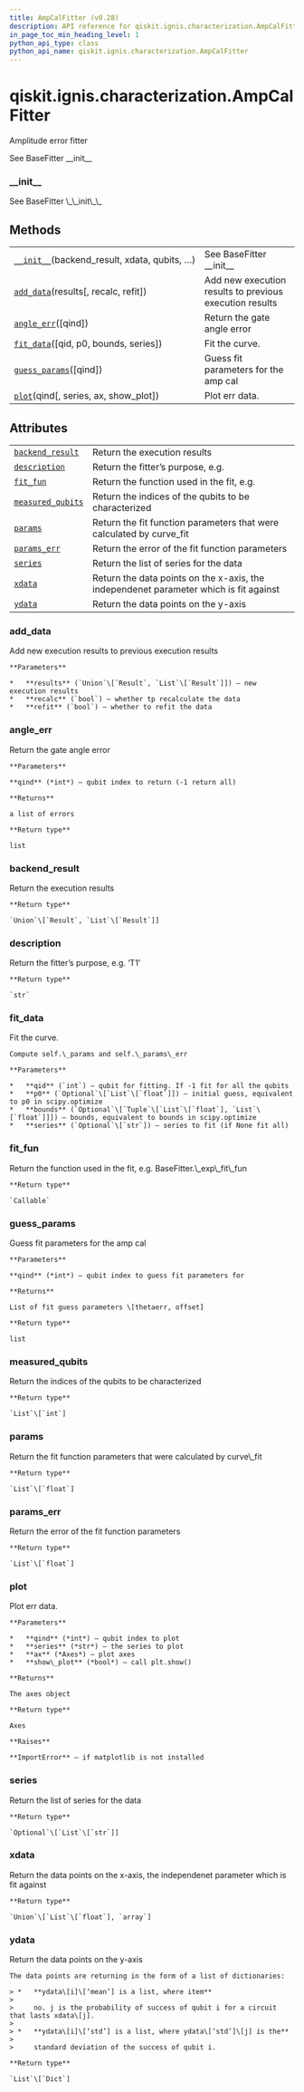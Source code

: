 ```yaml
---
title: AmpCalFitter (v0.28)
description: API reference for qiskit.ignis.characterization.AmpCalFitter in qiskit v0.28
in_page_toc_min_heading_level: 1
python_api_type: class
python_api_name: qiskit.ignis.characterization.AmpCalFitter
---
```


<span id="qiskit-ignis-characterization-ampcalfitter" />

# qiskit.ignis.characterization.AmpCalFitter

<Class id="qiskit.ignis.characterization.AmpCalFitter" isDedicatedPage={true} github="https://github.com/qiskit-community/qiskit-ignis/tree/stable/0.6/qiskit/ignis/characterization/gates/fitters.py" signature="AmpCalFitter(backend_result, xdata, qubits, fit_p0, fit_bounds)" modifiers="class">
  Amplitude error fitter

  See BaseFitter \_\_init\_\_

  ### \_\_init\_\_

  <Function id="qiskit.ignis.characterization.AmpCalFitter.__init__" signature="__init__(backend_result, xdata, qubits, fit_p0, fit_bounds)">
    See BaseFitter \_\_init\_\_
  </Function>

  ## Methods

  |                                                                                                                                                             |                                                         |
  | ----------------------------------------------------------------------------------------------------------------------------------------------------------- | ------------------------------------------------------- |
  | [`__init__`](#qiskit.ignis.characterization.AmpCalFitter.__init__ "qiskit.ignis.characterization.AmpCalFitter.__init__")(backend\_result, xdata, qubits, …) | See BaseFitter \_\_init\_\_                             |
  | [`add_data`](#qiskit.ignis.characterization.AmpCalFitter.add_data "qiskit.ignis.characterization.AmpCalFitter.add_data")(results\[, recalc, refit])         | Add new execution results to previous execution results |
  | [`angle_err`](#qiskit.ignis.characterization.AmpCalFitter.angle_err "qiskit.ignis.characterization.AmpCalFitter.angle_err")(\[qind])                        | Return the gate angle error                             |
  | [`fit_data`](#qiskit.ignis.characterization.AmpCalFitter.fit_data "qiskit.ignis.characterization.AmpCalFitter.fit_data")(\[qid, p0, bounds, series])        | Fit the curve.                                          |
  | [`guess_params`](#qiskit.ignis.characterization.AmpCalFitter.guess_params "qiskit.ignis.characterization.AmpCalFitter.guess_params")(\[qind])               | Guess fit parameters for the amp cal                    |
  | [`plot`](#qiskit.ignis.characterization.AmpCalFitter.plot "qiskit.ignis.characterization.AmpCalFitter.plot")(qind\[, series, ax, show\_plot])               | Plot err data.                                          |

  ## Attributes

  |                                                                                                                                               |                                                                                       |
  | --------------------------------------------------------------------------------------------------------------------------------------------- | ------------------------------------------------------------------------------------- |
  | [`backend_result`](#qiskit.ignis.characterization.AmpCalFitter.backend_result "qiskit.ignis.characterization.AmpCalFitter.backend_result")    | Return the execution results                                                          |
  | [`description`](#qiskit.ignis.characterization.AmpCalFitter.description "qiskit.ignis.characterization.AmpCalFitter.description")             | Return the fitter’s purpose, e.g.                                                     |
  | [`fit_fun`](#qiskit.ignis.characterization.AmpCalFitter.fit_fun "qiskit.ignis.characterization.AmpCalFitter.fit_fun")                         | Return the function used in the fit, e.g.                                             |
  | [`measured_qubits`](#qiskit.ignis.characterization.AmpCalFitter.measured_qubits "qiskit.ignis.characterization.AmpCalFitter.measured_qubits") | Return the indices of the qubits to be characterized                                  |
  | [`params`](#qiskit.ignis.characterization.AmpCalFitter.params "qiskit.ignis.characterization.AmpCalFitter.params")                            | Return the fit function parameters that were calculated by curve\_fit                 |
  | [`params_err`](#qiskit.ignis.characterization.AmpCalFitter.params_err "qiskit.ignis.characterization.AmpCalFitter.params_err")                | Return the error of the fit function parameters                                       |
  | [`series`](#qiskit.ignis.characterization.AmpCalFitter.series "qiskit.ignis.characterization.AmpCalFitter.series")                            | Return the list of series for the data                                                |
  | [`xdata`](#qiskit.ignis.characterization.AmpCalFitter.xdata "qiskit.ignis.characterization.AmpCalFitter.xdata")                               | Return the data points on the x-axis, the independenet parameter which is fit against |
  | [`ydata`](#qiskit.ignis.characterization.AmpCalFitter.ydata "qiskit.ignis.characterization.AmpCalFitter.ydata")                               | Return the data points on the y-axis                                                  |

  ### add\_data

  <Function id="qiskit.ignis.characterization.AmpCalFitter.add_data" signature="add_data(results, recalc=True, refit=True)">
    Add new execution results to previous execution results

    **Parameters**

    *   **results** (`Union`\[`Result`, `List`\[`Result`]]) – new execution results
    *   **recalc** (`bool`) – whether tp recalculate the data
    *   **refit** (`bool`) – whether to refit the data
  </Function>

  ### angle\_err

  <Function id="qiskit.ignis.characterization.AmpCalFitter.angle_err" signature="angle_err(qind=- 1)">
    Return the gate angle error

    **Parameters**

    **qind** (*int*) – qubit index to return (-1 return all)

    **Returns**

    a list of errors

    **Return type**

    list
  </Function>

  ### backend\_result

  <Attribute id="qiskit.ignis.characterization.AmpCalFitter.backend_result">
    Return the execution results

    **Return type**

    `Union`\[`Result`, `List`\[`Result`]]
  </Attribute>

  ### description

  <Attribute id="qiskit.ignis.characterization.AmpCalFitter.description">
    Return the fitter’s purpose, e.g. ‘T1’

    **Return type**

    `str`
  </Attribute>

  ### fit\_data

  <Function id="qiskit.ignis.characterization.AmpCalFitter.fit_data" signature="fit_data(qid=- 1, p0=None, bounds=None, series=None)">
    Fit the curve.

    Compute self.\_params and self.\_params\_err

    **Parameters**

    *   **qid** (`int`) – qubit for fitting. If -1 fit for all the qubits
    *   **p0** (`Optional`\[`List`\[`float`]]) – initial guess, equivalent to p0 in scipy.optimize
    *   **bounds** (`Optional`\[`Tuple`\[`List`\[`float`], `List`\[`float`]]]) – bounds, equivalent to bounds in scipy.optimize
    *   **series** (`Optional`\[`str`]) – series to fit (if None fit all)
  </Function>

  ### fit\_fun

  <Attribute id="qiskit.ignis.characterization.AmpCalFitter.fit_fun">
    Return the function used in the fit, e.g. BaseFitter.\_exp\_fit\_fun

    **Return type**

    `Callable`
  </Attribute>

  ### guess\_params

  <Function id="qiskit.ignis.characterization.AmpCalFitter.guess_params" signature="guess_params(qind=0)">
    Guess fit parameters for the amp cal

    **Parameters**

    **qind** (*int*) – qubit index to guess fit parameters for

    **Returns**

    List of fit guess parameters \[thetaerr, offset]

    **Return type**

    list
  </Function>

  ### measured\_qubits

  <Attribute id="qiskit.ignis.characterization.AmpCalFitter.measured_qubits">
    Return the indices of the qubits to be characterized

    **Return type**

    `List`\[`int`]
  </Attribute>

  ### params

  <Attribute id="qiskit.ignis.characterization.AmpCalFitter.params">
    Return the fit function parameters that were calculated by curve\_fit

    **Return type**

    `List`\[`float`]
  </Attribute>

  ### params\_err

  <Attribute id="qiskit.ignis.characterization.AmpCalFitter.params_err">
    Return the error of the fit function parameters

    **Return type**

    `List`\[`float`]
  </Attribute>

  ### plot

  <Function id="qiskit.ignis.characterization.AmpCalFitter.plot" signature="plot(qind, series='0', ax=None, show_plot=False)">
    Plot err data.

    **Parameters**

    *   **qind** (*int*) – qubit index to plot
    *   **series** (*str*) – the series to plot
    *   **ax** (*Axes*) – plot axes
    *   **show\_plot** (*bool*) – call plt.show()

    **Returns**

    The axes object

    **Return type**

    Axes

    **Raises**

    **ImportError** – if matplotlib is not installed
  </Function>

  ### series

  <Attribute id="qiskit.ignis.characterization.AmpCalFitter.series">
    Return the list of series for the data

    **Return type**

    `Optional`\[`List`\[`str`]]
  </Attribute>

  ### xdata

  <Attribute id="qiskit.ignis.characterization.AmpCalFitter.xdata">
    Return the data points on the x-axis, the independenet parameter which is fit against

    **Return type**

    `Union`\[`List`\[`float`], `array`]
  </Attribute>

  ### ydata

  <Attribute id="qiskit.ignis.characterization.AmpCalFitter.ydata">
    Return the data points on the y-axis

    The data points are returning in the form of a list of dictionaries:

    > *   **ydata\[i]\[‘mean’] is a list, where item**
    >
    >     no. j is the probability of success of qubit i for a circuit that lasts xdata\[j].
    >
    > *   **ydata\[i]\[‘std’] is a list, where ydata\[‘std’]\[j] is the**
    >
    >     standard deviation of the success of qubit i.

    **Return type**

    `List`\[`Dict`]
  </Attribute>
</Class>

